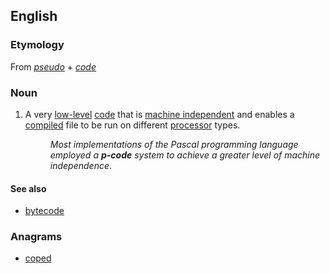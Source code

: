 ==English==

===Etymology===
From ''[[pseudo]]'' + ''[[code]]''

===Noun===
{{en-noun|-}}

# {{context|computing}} A very [[low-level]] [[code]] that is [[machine independent]] and enables a [[compile]]d file to be run on different [[processor]] types.
#: ''Most implementations of the Pascal programming language employed a '''p-code''' system to achieve a greater level of machine independence''.

====See also====
* [[bytecode]]

===Anagrams===
* [[coped#English|coped]]